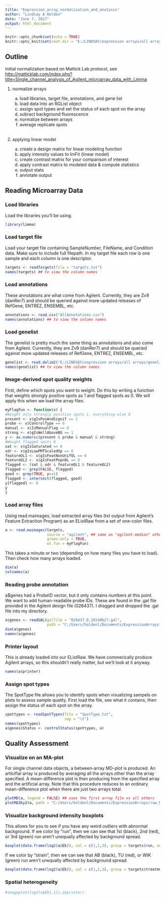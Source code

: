 ---
title: "Expression_array_normalization_and_analysis"
author: "Lindsay A Holden"
date: "June 7, 2017"
output: html_document
---

```{r setup, include=FALSE}
knitr::opts_chunk$set(echo = TRUE)
knitr::opts_knit$set(root.dir = "E:/LINDSAY/expression arrays/all arrays") ## working directory for all R chunks
```

## Outline

Initial normalization based on Mattick Lab protocol, see  
<http://matticklab.com/index.php?title=Single_channel_analysis_of_Agilent_microarray_data_with_Limma>  

1. normalize arrays  

    a) load libraries, target file, annotations, and gene list  
    b) load data into an RGList object  
    c) assign spot types and set the status of each spot on the array  
    d) subract background fluorescence  
    e) normalize between arrays  
    f) average replicate spots  
 \ 
2. applying linear model  

    a) create a design matrix for linear modeling function  
    b) apply intensity values to lmFit (linear model)  
    c) create contrast matrix for your comparison of interest  
    d) apply contrast matrix to modeled data & compute statistics  
    e) output stats  
    f) annotate output  

## Reading Microarray Data

### Load libraries

Load the libraries you'll be using.

```{r libraries}
library(limma)
```

### Load target file

Load your target file containing SampleNumber, FileName, and Condition data. Make sure to include full filepath. In my target file each row is one sample and each column is one descriptor.

```{r targets}
targets <- readTargets(file = "targets.txt")
names(targets) ## to view the column names
```

### Load annotations

These annotations are what come from Agilent. Currently, they are Zv9 (danRer7) and should be queried against more updated releases of RefGene, ENTREZ, ENSEMBL, etc.

```{r annotations}
annotations <- read.csv("AllAnnotations.csv")
names(annotations) ## to view the column names
```

### Load genelist

The genelist is pretty much the same thing as annotations and also come from Agilent. Currently, they are Zv9 (danRer7) and should be queried against more updated releases of RefGene, ENTREZ, ENSEMBL, etc. 

```{r genelist}
genelist <- read.delim2("E:/LINDSAY/expression arrays/all arrays/genelist_withcontrols.txt")
names(genelist) ## to view the column names 
```

### Image-derived spot quality weights

First, define which spots you want to weight. Do this by writing a function that weights strongly positive spots as 1 and flagged spots as 0. We will apply this when we load the array files.

```{r}
myFlagFun <- function(x) {
#Weight only strongly positive spots 1, everything else 0
present <- x$gIsPosAndSignif == 1
probe <- x$ControlType == 0
manual <- x$IsManualFlag == 0
strong <- x$gIsWellAboveBG == 1
y <- as.numeric(present & probe & manual & strong)
#Weight flagged spots 0
sat <- x$gIsSaturated == 0
xdr <- x$gIsLowPMTScaledUp == 0
featureOL1 <- x$gIsFeatNonUnifOL == 0
featureOL2 <- x$gIsFeatPopnOL == 0
flagged <- (sat & xdr & featureOL1 & featureOL2)
flagged <- grep(FALSE, flagged)
good <- grep(TRUE, y==1)
flagged <- intersect(flagged, good)
y[flagged] <- 0
y
}

```


### Load array files

Using read.maimages, load extracted array files (txt output from Agilent's Feature Extraction Program) as an EListRaw from a set of one-color files.

```{r data, results = "hide"}
a <- read.maimages(targets,
                   source = "agilent", ## same as "agilent.median" other option is "agilent.mean"
                   green.only = TRUE,
                   wt.fun = myFlagFun)
```


This takes a minute or two (depending on how many files you have to load). Then check how many arrays loaded.

```{r data dimensions}
dim(a)
colnames(a)
```

### Reading probe annotation

a$genes had a ProbeID vector, but it only contains numbers at this point. We want to add human-readable probe IDs. These are found in the .gal file provided in the Agilent design file (026437). I dragged and dropped the .gal file into my directory.

```{r}
a$genes <- readGAL(galfile = "026437_D_20140627.gal",
                   path = "C:/Users/holdenl/Documents/ExpressionArrays")
dim(a$genes)
names(a$genes)
```

### Printer layout

This is already loaded into our EListRaw. We have commerically produce Agilent arrays, so this shouldn't really matter, but we'll look at it anyway.

```{r}
names(a$printer)
```


### Assign spot types

The SpotType file allows you to identify spots when visualizing sampels on plots to assess sample quality. First load the file, see what it contains, then assign the status of each spot on the array.

```{r spottypes}
spottypes <- readSpotTypes(file = "SpotType.txt",
                           sep = "\t")
names(spottypes)
a$genes$Status <- controlStatus(spottypes, a)
```

## Quality Assessment

### Visualize on an MA-plot

For single channel data objects, a between-array MD-plot is produced. An articifial array is produced by averaging all the arrays other than the array specified. A mean-difference plot is then producing from the specified array and the artificial array. Note that this procedure reduces to an ordinary mean-difference plot when there are just two arrays total. 

```{r}
plotMD(a, legend = FALSE) ## uses the first array file vs all others
plotMA3by2(a, path = "C:/Users/holdenl/Documents/ExpressionArrays/raw_MAplots") ## all arrays individually vs all others...will take a wee bit and prints out png files
```

### Visualize background intensity boxplots

This allows for you to see if you have any weird outliers with abnormal background. If we color by "run", then we can see that 1st (black), 2nd (red), or 3rd (green) run aren't unequally affected by background spread.

```{r}
boxplot(data.frame(log2(a$Eb)), col = c(1,2,3), group = targets$run, outline = FALSE, main = "Bkgd by run", ylab = "log2 bkgd")
```

If we color by "strain", then we can see that AB (black), TU (red), or WIK (green) run aren't unequally affected by background spread.

```{r}
boxplot(data.frame(log2(a$Eb)), col = c(1,2,3), group = targets$treatment, outline = FALSE, main = "Bkgd by treatment", ylab = "log2 bkgd")
```

### Spatial heterogeneity

```{r}
#imageplot(log2(a$Eb[,1]),a$printer)
```


